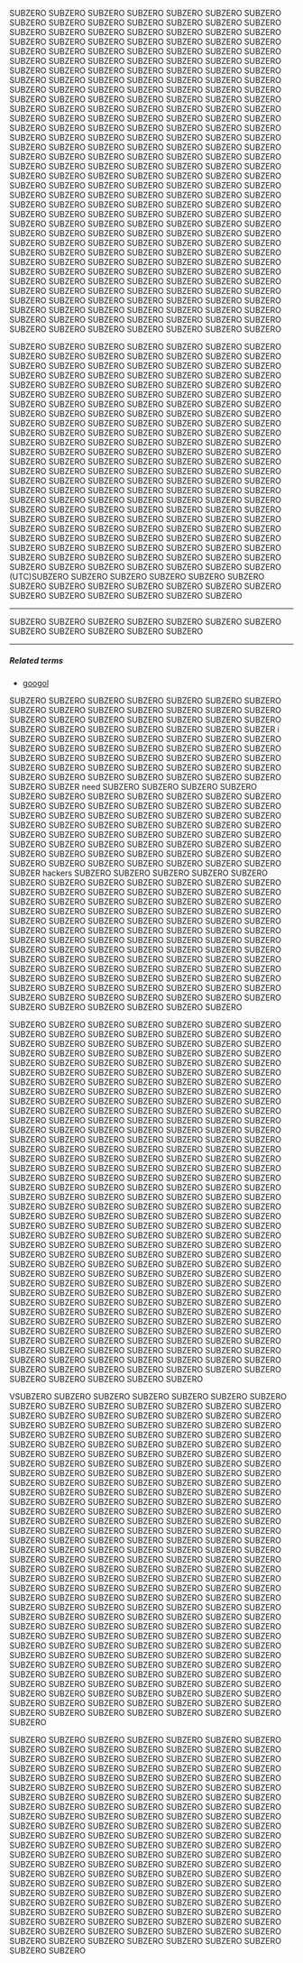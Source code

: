 {{see|Google}}
SUBZERO SUBZERO SUBZERO SUBZERO SUBZERO SUBZERO SUBZERO SUBZERO SUBZERO SUBZERO SUBZERO SUBZERO SUBZERO SUBZERO SUBZERO SUBZERO SUBZERO SUBZERO SUBZERO SUBZERO SUBZERO SUBZERO SUBZERO SUBZERO SUBZERO SUBZERO SUBZERO SUBZERO SUBZERO SUBZERO SUBZERO SUBZERO SUBZERO SUBZERO SUBZERO SUBZERO SUBZERO SUBZERO SUBZERO SUBZERO SUBZERO SUBZERO SUBZERO SUBZERO SUBZERO SUBZERO SUBZERO SUBZERO SUBZERO SUBZERO SUBZERO SUBZERO SUBZERO SUBZERO SUBZERO SUBZERO SUBZERO SUBZERO SUBZERO SUBZERO SUBZERO SUBZERO SUBZERO SUBZERO SUBZERO SUBZERO SUBZERO SUBZERO SUBZERO SUBZERO SUBZERO SUBZERO SUBZERO SUBZERO SUBZERO SUBZERO SUBZERO SUBZERO SUBZERO SUBZERO SUBZERO SUBZERO SUBZERO SUBZERO SUBZERO SUBZERO SUBZERO SUBZERO SUBZERO SUBZERO SUBZERO SUBZERO SUBZERO SUBZERO SUBZERO SUBZERO SUBZERO SUBZERO SUBZERO SUBZERO SUBZERO SUBZERO SUBZERO SUBZERO SUBZERO SUBZERO SUBZERO SUBZERO SUBZERO SUBZERO SUBZERO SUBZERO SUBZERO SUBZERO SUBZERO SUBZERO SUBZERO SUBZERO SUBZERO SUBZERO SUBZERO SUBZERO SUBZERO SUBZERO SUBZERO SUBZERO SUBZERO SUBZERO SUBZERO SUBZERO SUBZERO SUBZERO SUBZERO SUBZERO SUBZERO SUBZERO SUBZERO SUBZERO SUBZERO SUBZERO SUBZERO SUBZERO SUBZERO SUBZERO SUBZERO SUBZERO SUBZERO SUBZERO SUBZERO SUBZERO SUBZERO SUBZERO SUBZERO SUBZERO SUBZERO SUBZERO SUBZERO SUBZERO SUBZERO SUBZERO SUBZERO SUBZERO SUBZERO SUBZERO SUBZERO SUBZERO SUBZERO SUBZERO SUBZERO SUBZERO SUBZERO SUBZERO SUBZERO SUBZERO SUBZERO SUBZERO SUBZERO SUBZERO SUBZERO SUBZERO SUBZERO SUBZERO SUBZERO SUBZERO SUBZERO SUBZERO SUBZERO SUBZERO SUBZERO SUBZERO SUBZERO SUBZERO SUBZERO SUBZERO SUBZERO SUBZERO SUBZERO SUBZERO SUBZERO SUBZERO SUBZERO SUBZERO SUBZERO SUBZERO SUBZERO SUBZERO SUBZERO SUBZERO SUBZERO SUBZERO SUBZERO SUBZERO SUBZERO SUBZERO SUBZERO SUBZERO SUBZERO SUBZERO SUBZERO SUBZERO SUBZERO SUBZERO SUBZERO SUBZERO SUBZERO SUBZERO SUBZERO SUBZERO SUBZERO SUBZERO SUBZERO SUBZERO SUBZERO SUBZERO SUBZERO SUBZERO SUBZERO SUBZERO 
 
SUBZERO SUBZERO SUBZERO SUBZERO SUBZERO SUBZERO SUBZERO SUBZERO SUBZERO SUBZERO SUBZERO SUBZERO SUBZERO SUBZERO SUBZERO SUBZERO SUBZERO SUBZERO SUBZERO SUBZERO SUBZERO SUBZERO SUBZERO SUBZERO SUBZERO SUBZERO SUBZERO SUBZERO SUBZERO SUBZERO SUBZERO SUBZERO SUBZERO SUBZERO SUBZERO SUBZERO SUBZERO SUBZERO SUBZERO SUBZERO SUBZERO SUBZERO SUBZERO SUBZERO SUBZERO SUBZERO SUBZERO SUBZERO SUBZERO SUBZERO SUBZERO SUBZERO SUBZERO SUBZERO SUBZERO SUBZERO SUBZERO SUBZERO SUBZERO SUBZERO SUBZERO SUBZERO SUBZERO SUBZERO SUBZERO SUBZERO SUBZERO SUBZERO SUBZERO SUBZERO SUBZERO SUBZERO SUBZERO SUBZERO SUBZERO SUBZERO SUBZERO SUBZERO SUBZERO SUBZERO SUBZERO SUBZERO SUBZERO SUBZERO SUBZERO SUBZERO SUBZERO SUBZERO SUBZERO SUBZERO SUBZERO SUBZERO SUBZERO SUBZERO SUBZERO SUBZERO SUBZERO SUBZERO SUBZERO SUBZERO SUBZERO SUBZERO SUBZERO SUBZERO SUBZERO SUBZERO SUBZERO SUBZERO SUBZERO SUBZERO SUBZERO SUBZERO SUBZERO SUBZERO SUBZERO SUBZERO SUBZERO SUBZERO SUBZERO SUBZERO SUBZERO SUBZERO SUBZERO SUBZERO SUBZERO SUBZERO SUBZERO SUBZERO SUBZERO SUBZERO SUBZERO SUBZERO SUBZERO SUBZERO SUBZERO SUBZERO SUBZERO SUBZERO SUBZERO SUBZERO SUBZERO SUBZERO SUBZERO SUBZERO SUBZERO SUBZERO SUBZERO SUBZERO SUBZERO SUBZERO SUBZERO SUBZERO SUBZERO SUBZERO SUBZERO SUBZERO SUBZERO SUBZERO SUBZERO SUBZERO SUBZERO SUBZERO SUBZERO SUBZERO SUBZERO SUBZERO SUBZERO SUBZERO (UTC)SUBZERO SUBZERO SUBZERO SUBZERO SUBZERO SUBZERO SUBZERO SUBZERO SUBZERO SUBZERO SUBZERO SUBZERO SUBZERO SUBZERO SUBZERO SUBZERO SUBZERO SUBZERO SUBZERO 
----
SUBZERO SUBZERO SUBZERO SUBZERO SUBZERO SUBZERO SUBZERO SUBZERO SUBZERO SUBZERO SUBZERO SUBZERO 
----

=====Related terms=====
*[[googol]]
  

SUBZERO SUBZERO SUBZERO SUBZERO SUBZERO SUBZERO SUBZERO SUBZERO SUBZERO SUBZERO SUBZERO SUBZERO SUBZERO SUBZERO SUBZERO SUBZERO SUBZERO SUBZERO SUBZERO SUBZERO SUBZERO SUBZERO SUBZERO SUBZERO SUBZERO SUBZERO SUBZERO SUBZER i SUBZERO SUBZERO SUBZERO SUBZERO SUBZERO SUBZERO SUBZERO SUBZERO SUBZERO SUBZERO SUBZERO SUBZERO SUBZERO SUBZERO SUBZERO SUBZERO SUBZERO SUBZERO SUBZERO SUBZERO SUBZERO SUBZERO SUBZERO SUBZERO SUBZERO SUBZERO SUBZERO SUBZERO SUBZERO SUBZERO SUBZERO SUBZERO SUBZERO SUBZERO SUBZERO SUBZERO SUBZER need SUBZERO SUBZERO SUBZERO SUBZERO SUBZERO SUBZERO SUBZERO SUBZERO SUBZERO SUBZERO SUBZERO SUBZERO SUBZERO SUBZERO SUBZERO SUBZERO SUBZERO SUBZERO SUBZERO SUBZERO SUBZERO SUBZERO SUBZERO SUBZERO SUBZERO SUBZERO SUBZERO SUBZERO SUBZERO SUBZERO SUBZERO SUBZERO SUBZERO SUBZERO SUBZERO SUBZERO SUBZERO SUBZERO SUBZERO SUBZERO SUBZERO SUBZERO SUBZERO SUBZERO SUBZERO SUBZERO SUBZERO SUBZERO SUBZERO SUBZERO SUBZERO SUBZERO SUBZERO SUBZERO SUBZERO SUBZERO SUBZERO SUBZERO SUBZERO SUBZERO SUBZER hackers SUBZERO SUBZERO SUBZERO SUBZERO SUBZERO SUBZERO SUBZERO SUBZERO SUBZERO SUBZERO SUBZERO SUBZERO SUBZERO SUBZERO SUBZERO SUBZERO SUBZERO SUBZERO SUBZERO SUBZERO SUBZERO SUBZERO SUBZERO SUBZERO SUBZERO SUBZERO SUBZERO SUBZERO SUBZERO SUBZERO SUBZERO SUBZERO SUBZERO SUBZERO SUBZERO SUBZERO SUBZERO SUBZERO SUBZERO SUBZERO SUBZERO SUBZERO SUBZERO SUBZERO SUBZERO SUBZERO SUBZERO SUBZERO SUBZERO SUBZERO SUBZERO SUBZERO SUBZERO SUBZERO SUBZERO SUBZERO SUBZERO SUBZERO SUBZERO SUBZERO SUBZERO SUBZERO SUBZERO SUBZERO SUBZERO SUBZERO SUBZERO SUBZERO SUBZERO SUBZERO SUBZERO SUBZERO SUBZERO SUBZERO SUBZERO SUBZERO SUBZERO SUBZERO SUBZERO SUBZERO SUBZERO SUBZERO SUBZERO SUBZERO SUBZERO SUBZERO SUBZERO SUBZERO SUBZERO SUBZERO SUBZERO SUBZERO SUBZERO SUBZERO SUBZERO SUBZERO SUBZERO SUBZERO SUBZERO SUBZERO SUBZERO SUBZERO

SUBZERO SUBZERO SUBZERO SUBZERO SUBZERO SUBZERO SUBZERO SUBZERO SUBZERO SUBZERO SUBZERO SUBZERO SUBZERO SUBZERO SUBZERO SUBZERO SUBZERO SUBZERO SUBZERO SUBZERO SUBZERO SUBZERO SUBZERO SUBZERO SUBZERO SUBZERO SUBZERO SUBZERO SUBZERO SUBZERO SUBZERO SUBZERO SUBZERO SUBZERO SUBZERO SUBZERO SUBZERO SUBZERO SUBZERO SUBZERO SUBZERO SUBZERO SUBZERO SUBZERO SUBZERO SUBZERO SUBZERO SUBZERO SUBZERO SUBZERO SUBZERO SUBZERO  SUBZERO SUBZERO SUBZERO SUBZERO SUBZERO SUBZERO SUBZERO SUBZERO SUBZERO SUBZERO SUBZERO SUBZERO SUBZERO SUBZERO SUBZERO SUBZERO SUBZERO SUBZERO SUBZERO SUBZERO SUBZERO SUBZERO SUBZERO SUBZERO SUBZERO SUBZERO SUBZERO SUBZERO SUBZERO SUBZERO SUBZERO SUBZERO SUBZERO SUBZERO SUBZERO SUBZERO SUBZERO SUBZERO SUBZERO SUBZERO SUBZERO SUBZERO SUBZERO SUBZERO SUBZERO SUBZERO SUBZERO SUBZERO SUBZERO SUBZERO SUBZERO SUBZERO SUBZERO SUBZERO SUBZERO SUBZERO SUBZERO SUBZERO SUBZERO SUBZERO SUBZERO SUBZERO SUBZERO SUBZERO SUBZERO SUBZERO SUBZERO SUBZERO SUBZERO SUBZERO SUBZERO SUBZERO SUBZERO SUBZERO SUBZERO SUBZERO SUBZERO SUBZERO SUBZERO SUBZERO SUBZERO SUBZERO SUBZERO SUBZERO SUBZERO SUBZERO SUBZERO SUBZERO SUBZERO SUBZERO SUBZERO SUBZERO SUBZERO SUBZERO SUBZERO SUBZERO SUBZERO SUBZERO SUBZERO SUBZERO SUBZERO SUBZERO SUBZERO SUBZERO SUBZERO SUBZERO SUBZERO SUBZERO SUBZERO SUBZERO SUBZERO SUBZERO SUBZERO SUBZERO SUBZERO SUBZERO SUBZERO SUBZERO SUBZERO SUBZERO SUBZERO SUBZERO SUBZERO SUBZERO SUBZERO SUBZERO SUBZERO SUBZERO SUBZERO SUBZERO SUBZERO SUBZERO SUBZERO SUBZERO SUBZERO SUBZERO SUBZERO SUBZERO SUBZERO SUBZERO SUBZERO SUBZERO SUBZERO SUBZERO SUBZERO SUBZERO SUBZERO SUBZERO SUBZERO SUBZERO SUBZERO SUBZERO SUBZERO SUBZERO SUBZERO SUBZERO SUBZERO SUBZERO SUBZERO SUBZERO SUBZERO SUBZERO SUBZERO SUBZERO SUBZERO SUBZERO SUBZERO SUBZERO SUBZERO SUBZERO SUBZERO SUBZERO SUBZERO SUBZERO SUBZERO SUBZERO SUBZERO SUBZERO SUBZERO SUBZERO SUBZERO SUBZERO SUBZERO SUBZERO SUBZERO SUBZERO SUBZERO SUBZERO SUBZERO SUBZERO SUBZERO SUBZERO SUBZERO SUBZERO SUBZERO SUBZERO SUBZERO SUBZERO SUBZERO SUBZERO SUBZERO SUBZERO SUBZERO SUBZERO SUBZERO SUBZERO SUBZERO SUBZERO SUBZERO SUBZERO SUBZERO SUBZERO 

VSUBZERO SUBZERO SUBZERO SUBZERO SUBZERO SUBZERO SUBZERO SUBZERO SUBZERO SUBZERO SUBZERO SUBZERO SUBZERO SUBZERO SUBZERO SUBZERO SUBZERO SUBZERO SUBZERO SUBZERO SUBZERO SUBZERO SUBZERO SUBZERO SUBZERO SUBZERO SUBZERO SUBZERO SUBZERO SUBZERO SUBZERO SUBZERO SUBZERO SUBZERO SUBZERO SUBZERO SUBZERO SUBZERO SUBZERO SUBZERO SUBZERO SUBZERO SUBZERO SUBZERO SUBZERO SUBZERO SUBZERO SUBZERO SUBZERO SUBZERO SUBZERO SUBZERO SUBZERO SUBZERO SUBZERO SUBZERO SUBZERO SUBZERO SUBZERO SUBZERO SUBZERO SUBZERO SUBZERO SUBZERO SUBZERO SUBZERO SUBZERO SUBZERO SUBZERO SUBZERO SUBZERO SUBZERO SUBZERO SUBZERO SUBZERO SUBZERO SUBZERO SUBZERO SUBZERO SUBZERO SUBZERO SUBZERO SUBZERO SUBZERO SUBZERO SUBZERO SUBZERO SUBZERO SUBZERO SUBZERO SUBZERO SUBZERO SUBZERO SUBZERO SUBZERO SUBZERO SUBZERO SUBZERO SUBZERO SUBZERO SUBZERO SUBZERO SUBZERO SUBZERO SUBZERO SUBZERO SUBZERO SUBZERO SUBZERO SUBZERO SUBZERO SUBZERO SUBZERO SUBZERO SUBZERO SUBZERO SUBZERO SUBZERO SUBZERO SUBZERO SUBZERO SUBZERO SUBZERO SUBZERO SUBZERO SUBZERO SUBZERO SUBZERO SUBZERO SUBZERO SUBZERO SUBZERO SUBZERO SUBZERO SUBZERO SUBZERO SUBZERO SUBZERO SUBZERO SUBZERO SUBZERO SUBZERO SUBZERO SUBZERO SUBZERO SUBZERO SUBZERO SUBZERO SUBZERO SUBZERO SUBZERO SUBZERO SUBZERO SUBZERO SUBZERO SUBZERO SUBZERO SUBZERO SUBZERO SUBZERO SUBZERO SUBZERO SUBZERO SUBZERO SUBZERO SUBZERO SUBZERO SUBZERO SUBZERO SUBZERO SUBZERO SUBZERO SUBZERO SUBZERO SUBZERO SUBZERO SUBZERO SUBZERO SUBZERO SUBZERO SUBZERO SUBZERO SUBZERO SUBZERO SUBZERO SUBZERO SUBZERO SUBZERO SUBZERO SUBZERO SUBZERO SUBZERO SUBZERO SUBZERO SUBZERO SUBZERO SUBZERO SUBZERO SUBZERO SUBZERO SUBZERO SUBZERO 
SUBZERO SUBZERO SUBZERO SUBZERO SUBZERO SUBZERO SUBZERO SUBZERO SUBZERO SUBZERO SUBZERO SUBZERO SUBZERO SUBZERO SUBZERO SUBZERO SUBZERO SUBZERO SUBZERO SUBZERO SUBZERO SUBZERO SUBZERO SUBZERO SUBZERO SUBZERO SUBZERO SUBZERO SUBZERO SUBZERO SUBZERO SUBZERO SUBZERO SUBZERO SUBZERO SUBZERO SUBZERO 

SUBZERO SUBZERO SUBZERO SUBZERO SUBZERO SUBZERO SUBZERO SUBZERO SUBZERO SUBZERO SUBZERO SUBZERO SUBZERO SUBZERO SUBZERO SUBZERO SUBZERO SUBZERO SUBZERO SUBZERO SUBZERO SUBZERO SUBZERO SUBZERO SUBZERO SUBZERO SUBZERO SUBZERO SUBZERO SUBZERO SUBZERO SUBZERO SUBZERO SUBZERO SUBZERO SUBZERO SUBZERO SUBZERO SUBZERO SUBZERO SUBZERO SUBZERO SUBZERO SUBZERO SUBZERO SUBZERO SUBZERO SUBZERO SUBZERO SUBZERO SUBZERO SUBZERO SUBZERO SUBZERO SUBZERO SUBZERO SUBZERO SUBZERO SUBZERO SUBZERO SUBZERO SUBZERO SUBZERO SUBZERO SUBZERO SUBZERO SUBZERO SUBZERO SUBZERO SUBZERO SUBZERO SUBZERO SUBZERO SUBZERO SUBZERO SUBZERO SUBZERO SUBZERO SUBZERO SUBZERO SUBZERO SUBZERO SUBZERO SUBZERO SUBZERO SUBZERO SUBZERO SUBZERO SUBZERO SUBZERO SUBZERO SUBZERO SUBZERO SUBZERO SUBZERO SUBZERO SUBZERO SUBZERO SUBZERO SUBZERO SUBZERO SUBZERO SUBZERO SUBZERO SUBZERO SUBZERO SUBZERO SUBZERO SUBZERO SUBZERO SUBZERO SUBZERO SUBZERO SUBZERO SUBZERO SUBZERO SUBZERO SUBZERO SUBZERO SUBZERO SUBZERO SUBZERO SUBZERO SUBZERO SUBZERO SUBZERO SUBZERO SUBZERO SUBZERO SUBZERO SUBZERO SUBZERO SUBZERO SUBZERO SUBZERO SUBZERO SUBZERO SUBZERO SUBZERO SUBZERO SUBZERO SUBZERO SUBZERO SUBZERO SUBZERO SUBZERO SUBZERO SUBZERO SUBZERO SUBZERO SUBZERO SUBZERO SUBZERO SUBZERO SUBZERO SUBZERO